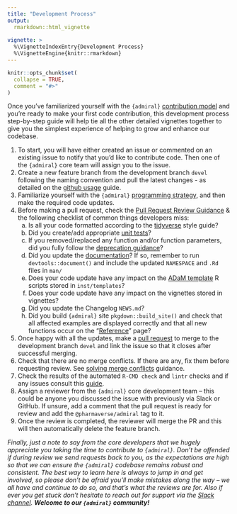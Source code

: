 ```yaml
---
title: "Development Process"
output:
  rmarkdown::html_vignette
    
vignette: >
  %\VignetteIndexEntry{Development Process}
  %\VignetteEngine{knitr::rmarkdown}
---
```


```r
knitr::opts_chunk$set(
  collapse = TRUE,
  comment = "#>"
)
```

Once you’ve familiarized yourself with the `{admiral}` [contribution
model](https://pharmaverse.github.io/admiral/cran-release/articles/contribution_model.html)
and you’re ready to make your first code contribution, this development process
step-by-step guide will help tie all the other detailed vignettes together to
give you the simplest experience of helping to grow and enhance our codebase.

1. To start, you will have either created an issue or commented on an existing
issue to notify that you’d like to contribute code. Then one of the `{admiral}`
core team will assign you to the issue.
1. Create a new feature branch from the development branch `devel` following the naming convention and pull the latest changes - as detailed on the [github usage](git_usage.html#working-with-feature-branches-1) guide.
1. Familiarize yourself with the `{admiral}` [programming
strategy](programming_strategy.html), and then make the required code updates.
1. Before making a pull request, check the [Pull Request Review Guidance](pr_review_guidance.html) & the following checklist of common things developers miss:
    a. Is all your code formatted according to the [tidyverse](https://style.tidyverse.org/) style guide?
    a. Did you create/add appropriate [unit tests](unit_test_guidance.html#writing-unit-tests-in-admiral)?
    a. If you removed/replaced any function and/or function parameters, did you fully follow the [deprecation guidance](programming_strategy.html#deprecation)?
    a. Did you update the [documentation](programming_strategy.html#function-header-documentation)? If so, remember to run `devtools::document()` and include the updated `NAMESPACE` and `.Rd` files in `man/` 
    a. Does your code update have any impact on the [ADaM template](https://pharmaverse.github.io/admiral/cran-release/articles/admiral.html#starting-a-script) R scripts stored in `inst/templates`?
    a. Does your code update have any impact on the vignettes stored in vignettes?
    a. Did you update the Changelog `NEWS.md`?
    a. Did you build `{admiral}` site `pkgdown::build_site()` and check that all affected examples are displayed correctly and that all new functions occur on the "[Reference](../reference/index.html)" page?
1. Once happy with all the updates, make a [pull request](git_usage.html#pull-request) to merge to the development branch `devel` and link the issue so that it closes after successful merging.
1. Check that there are no merge conflicts. If there are any, fix them before requesting review. See [solving merge conflicts](git_usage.html#solving-merge-conflicts-in-the-terminal-on-rstudio) guidance.
1. Check the results of the automated `R-CMD check` and `lintr` checks and if any issues consult this [guide](pr_review_guidance.html#common-r-cmd-check-issues).
1. Assign a reviewer from the `{admiral}` core development team – this could be
anyone you discussed the issue with previously via Slack or GitHub. If unsure,
add a comment that the pull request is ready for review and add the
`@pharmaverse/admiral` tag to it.
1. Once the review is completed, the reviewer will merge the PR and this will then automatically delete the feature branch.

_Finally, just a note to say from the core developers that we hugely appreciate
you taking the time to contribute to `{admiral}`. Don’t be offended if during
review we send requests back to you, as the expectations are high so that we can
ensure the `{admiral}` codebase remains robust and consistent. The best way to learn
here is always to jump in and get involved, so please don’t be afraid you’ll
make mistakes along the way – we all have and continue to do so, and that’s what
the reviews are for. Also if ever you get stuck don't hesitate to reach out for
support via the [Slack
channel](https://app.slack.com/client/T028PB489D3/C02M8KN8269). **Welcome to our
`{admiral}` community!**_
